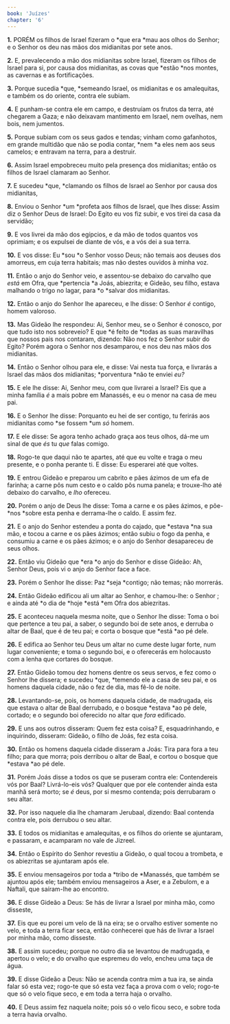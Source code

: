 ```yaml
---
book: 'Juízes'
chapter: '6'
---
```


**1.** PORÉM os filhos de Israel fizeram o *que era *mau aos olhos do Senhor; e o Senhor os deu nas mãos dos midianitas por sete anos.

**2.** E, prevalecendo a mão dos midianitas sobre Israel, fizeram os filhos de Israel para si, por causa dos midianitas, as covas que *estão *nos montes, as cavernas e as fortificações.

**3.** Porque sucedia *que, *semeando Israel, os midianitas e os amalequitas, e também os do oriente, contra ele subiam.

**4.** E punham-se contra ele em campo, e destruíam os frutos da terra, até chegarem a Gaza; e não deixavam mantimento em Israel, nem ovelhas, nem bois, nem jumentos.

**5.** Porque subiam com os seus gados e tendas; vinham como gafanhotos, em grande multidão que não se podia contar, *nem *a eles nem aos seus camelos; e entravam na terra, para a destruir.

**6.** Assim Israel empobreceu muito pela presença dos midianitas; então os filhos de Israel clamaram ao Senhor.

**7.** E sucedeu *que, *clamando os filhos de Israel ao Senhor por causa dos midianitas,

**8.** Enviou o Senhor *um *profeta aos filhos de Israel, que lhes disse: Assim diz o Senhor Deus de Israel: Do Egito eu vos fiz subir, e vos tirei da casa da servidão;

**9.** E vos livrei da mão dos egípcios, e da mão de todos quantos vos oprimiam; e os expulsei de diante de vós, e a vós dei a sua terra.

**10.** E vos disse: Eu *sou *o Senhor vosso Deus; não temais aos deuses dos amorreus, em cuja terra habitais; mas não destes ouvidos à minha voz.

**11.** Então o anjo do Senhor veio, e assentou-se debaixo do carvalho que *está* em Ofra, que *pertencia *a Joás, abiezrita; e Gideão, seu filho, estava malhando o trigo no lagar, para *o *salvar dos midianitas.

**12.** Então o anjo do Senhor lhe apareceu, e lhe disse: O Senhor *é* contigo, homem valoroso.

**13.** Mas Gideão lhe respondeu: Ai, Senhor meu, se o Senhor é conosco, por que tudo isto nos sobreveio? E que *é feito de *todas as suas maravilhas que nossos pais nos contaram, dizendo: Não nos fez o Senhor subir do Egito? Porém agora o Senhor nos desamparou, e nos deu nas mãos dos midianitas.

**14.** Então o Senhor olhou para ele, e disse: Vai nesta tua força, e livrarás a Israel das mãos dos midianitas; *porventura *não te enviei *eu?*

**15.** E ele lhe disse: Ai, Senhor meu, com que livrarei a Israel? Eis que a minha família *é* a mais pobre em Manassés, e eu o menor na casa de meu pai.

**16.** E o Senhor lhe disse: Porquanto eu hei de ser contigo, tu ferirás aos midianitas como *se fossem *um *só* homem.

**17.** E ele disse: Se agora tenho achado graça aos teus olhos, dá-me um sinal de que *és* tu *que* falas comigo.

**18.** Rogo-te que daqui não te apartes, até que eu volte e traga o meu presente, e o ponha perante ti. E disse: Eu esperarei até que voltes.

**19.** E entrou Gideão e preparou um cabrito e pães ázimos de um efa de farinha; a carne pôs num cesto e o caldo pôs numa panela; e trouxe-lho até debaixo do carvalho, e *lho* ofereceu.

**20.** Porém o anjo de Deus lhe disse: Toma a carne e os pães ázimos, e põe-*nos *sobre esta penha e derrama-lhe o caldo. E assim fez.

**21.** E o anjo do Senhor estendeu a ponta do cajado, que *estava *na sua mão, e tocou a carne e os pães ázimos; então subiu o fogo da penha, e consumiu a carne e os pães ázimos; e o anjo do Senhor desapareceu de seus olhos.

**22.** Então viu Gideão que *era *o anjo do Senhor e disse Gideão: Ah, Senhor Deus, pois vi o anjo do Senhor face a face.

**23.** Porém o Senhor lhe disse: Paz *seja *contigo; não temas; não morrerás.

**24.** Então Gideão edificou ali um altar ao Senhor, e chamou-lhe: o Senhor ; e ainda até *o dia de *hoje *está *em Ofra dos abiezritas.

**25.** E aconteceu naquela mesma noite, que o Senhor lhe disse: Toma o boi que pertence a teu pai, a saber, o segundo boi de sete anos, e derruba o altar de Baal, que é de teu pai; e corta o bosque que *está *ao pé dele.

**26.** E edifica ao Senhor teu Deus um altar no cume deste lugar forte, num lugar conveniente; e toma o segundo boi, e o oferecerás em holocausto com a lenha que cortares do bosque.

**27.** Então Gideão tomou dez homens dentre os seus servos, e fez como o Senhor lhe dissera; e sucedeu *que, *temendo ele a casa de seu pai, e os homens daquela cidade, não o fez de dia, mas fê-lo de noite.

**28.** Levantando-se, pois, os homens daquela cidade, de madrugada, eis que estava o altar de Baal derrubado, e o bosque *estava *ao pé dele, cortado; e o segundo boi oferecido no altar que *fora* edificado.

**29.** E uns aos outros disseram: Quem fez esta coisa? E, esquadrinhando, e inquirindo, disseram: Gideão, o filho de Joás, fez esta coisa.

**30.** Então os homens daquela cidade disseram a Joás: Tira para fora a teu filho; para que morra; pois derribou o altar de Baal, e cortou o bosque que *estava *ao pé dele.

**31.** Porém Joás disse a todos os que se puseram contra ele: Contendereis vós por Baal? Livrá-lo-eis vós? Qualquer que por ele contender ainda esta manhã será morto; se *é* deus, por si mesmo contenda; pois derrubaram o seu altar.

**32.** Por isso naquele dia lhe chamaram Jerubaal, dizendo: Baal contenda contra ele, pois derrubou o seu altar.

**33.** E todos os midianitas e amalequitas, e os filhos do oriente se ajuntaram, e passaram, e acamparam no vale de Jizreel.

**34.** Então o Espírito do Senhor revestiu a Gideão, o qual tocou a trombeta, e os abiezritas se ajuntaram após ele.

**35.** E enviou mensageiros por toda a *tribo de *Manassés, que também se ajuntou após ele; também enviou mensageiros a Aser, e a Zebulom, e a Naftali, que saíram-lhe ao encontro.

**36.** E disse Gideão a Deus: Se hás de livrar a Israel por minha mão, como disseste,

**37.** Eis que eu porei um velo de lã na eira; se o orvalho estiver somente no velo, e toda a terra ficar seca, então conhecerei que hás de livrar a Israel por minha mão, como disseste.

**38.** E assim sucedeu; porque no outro dia se levantou de madrugada, e apertou o velo; e do orvalho que espremeu do velo, encheu uma taça de água.

**39.** E disse Gideão a Deus: Não se acenda contra mim a tua ira, se ainda falar só esta vez; rogo-te que só esta vez faça a prova com o velo; rogo-te que só o velo fique seco, e em toda a terra haja o orvalho.

**40.** E Deus assim fez naquela noite; pois só o velo ficou seco, e sobre toda a terra havia orvalho.